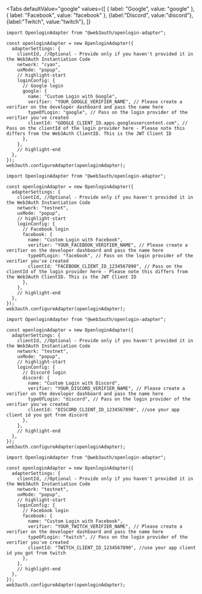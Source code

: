 
<Tabs
  defaultValue="google"
  values={[
    { label: "Google", value: "google" },
    { label: "Facebook", value: "facebook" },
    {label:"Discord", value:"discord"},
    {label:"Twitch", value:"twitch"},
  ]}
>

<TabItem value="google">

```tsx
import OpenloginAdapter from "@web3auth/openlogin-adapter";

const openloginAdapter = new OpenloginAdapter({
  adapterSettings: {
    clientId, //Optional - Provide only if you haven't provided it in the Web3Auth Instantiation Code
    network: "cyan",
    uxMode: "popup",
    // highlight-start
    loginConfig: {
      // Google login
      google: {
        name: "Custom Login with Google",
        verifier: "YOUR_GOOGLE_VERIFIER_NAME", // Please create a verifier on the developer dashboard and pass the name here
        typeOfLogin: "google", // Pass on the login provider of the verifier you've created
        clientId: "GOOGLE_CLIENT_ID.apps.googleusercontent.com", // Pass on the clientId of the login provider here - Please note this differs from the Web3Auth ClientID. This is the JWT Client ID
      },
    },
    // highlight-end
  },
});
web3auth.configureAdapter(openloginAdapter);
```

</TabItem>

<TabItem value="facebook">

```tsx
import OpenloginAdapter from "@web3auth/openlogin-adapter";

const openloginAdapter = new OpenloginAdapter({
  adapterSettings: {
    clientId, //Optional - Provide only if you haven't provided it in the Web3Auth Instantiation Code
    network: "testnet",
    uxMode: "popup",
    // highlight-start
    loginConfig: {
      // Facebook login
      facebook: {
        name: "Custom Login with Facebook",
        verifier: "YOUR_FACEBOOK_VERIFIER_NAME", // Please create a verifier on the developer dashboard and pass the name here
        typeOfLogin: "facebook", // Pass on the login provider of the verifier you've created
        clientId: "FACEBOOK_CLIENT_ID_1234567890", // Pass on the clientId of the login provider here - Please note this differs from the Web3Auth ClientID. This is the JWT Client ID
      },
    },
    // highlight-end
  },
});
web3auth.configureAdapter(openloginAdapter);
```

</TabItem>

<TabItem value="discord">

```tsx
import OpenloginAdapter from "@web3auth/openlogin-adapter";

const openloginAdapter = new OpenloginAdapter({
  adapterSettings: {
    clientId, //Optional - Provide only if you haven't provided it in the Web3Auth Instantiation Code
    network: "testnet",
    uxMode: "popup",
    // highlight-start
    loginConfig: {
      // Discord login
      discord: {
        name: "Custom Login with Discord",
        verifier: "YOUR_DISCORD_VERIFIER_NAME", // Please create a verifier on the developer dashboard and pass the name here
        typeOfLogin: "discord", // Pass on the login provider of the verifier you've created
        clientId: "DISCORD_CLIENT_ID_1234567890", //use your app client id you got from discord
      },
    },
    // highlight-end
  },
});
web3auth.configureAdapter(openloginAdapter);
```

</TabItem>

<TabItem value="twitch">

```tsx
import OpenloginAdapter from "@web3auth/openlogin-adapter";

const openloginAdapter = new OpenloginAdapter({
  adapterSettings: {
    clientId, //Optional - Provide only if you haven't provided it in the Web3Auth Instantiation Code
    network: "testnet",
    uxMode: "popup",
    // highlight-start
    loginConfig: {
      // Facebook login
      facebook: {
        name: "Custom Login with Facebook",
        verifier: "YOUR_TWITCH_VERIFIER_NAME", // Please create a verifier on the developer dashboard and pass the name here
        typeOfLogin: "twitch", // Pass on the login provider of the verifier you've created
        clientId: "TWITCH_CLIENT_ID_1234567890", //use your app client id you got from twitch
      },
    },
    // highlight-end
  },
});
web3auth.configureAdapter(openloginAdapter);
```

</TabItem>

</Tabs>
